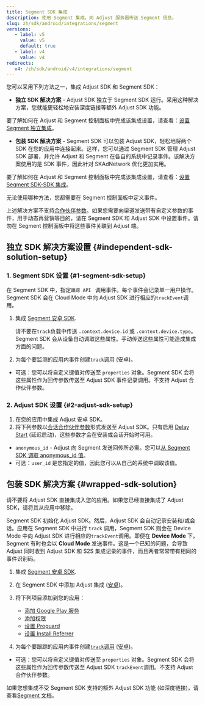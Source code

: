 ```yaml
---
title: Segment SDK 集成
description: 使用 Segment 集成，向 Adjust 服务器传送 Segment 信息。
slug: zh/sdk/android/integrations/segment
versions:
   - label: v5
     value: v5
     default: true
   - label: v4
     value: v4
redirects:
   v4: /zh/sdk/android/v4/integrations/segment
---
```


您可以采用下列方法之一，集成 Adjust SDK 和 Segment SDK：

- **独立 SDK 解决方案** \- Adjust SDK 独立于 Segment SDK 运行。采用这种解决方案，您就能更轻松地安装深度链接等额外 Adjust SDK 功能。

要了解如何在 Adjust 和 Segment 控制面板中完成该集成设置，请查看：[设置 Segment 独立集成](https://help.adjust.com/zh/article/set-up-segment-independent-integration)。

- **包装 SDK 解决方案** \- Segment SDK 可以包装 Adjust SDK，轻松地将两个 SDK 在您的应用中连接起来。这样，您可以通过 Segment SDK 管理 Adjust SDK 部署，并允许 Adjust 和 Segment 在各自的系统中记录事件。该解决方案使用的是 SDK 事件，因此针对 SKAdNetwork 优化更加实用。

要了解如何在 Adjust 和 Segment 控制面板中完成该集成设置，请查看：[设置 Segment SDK\-SDK 集成](https://help.adjust.com/zh/article/set-up-segment-sdk-sdk-integration)。

无论使用哪种方法，您都需要在 Segment 控制面板中定义事件。

<Callout type="warning">

上述解决方案不支持[合作伙伴参数](/zh/sdk/android/features/events#add-partner-parameters)。如果您需要向渠道发送带有自定义参数的事件，用于动态再营销等目的，请在 Segment SDK 和 Adjust SDK 中设置事件。请勿在 Segment 控制面板中将这些事件关联到 Adjust 端。

</Callout>

## 独立 SDK 解决方案设置 {#independent-sdk-solution-setup}

### 1\. Segment SDK 设置 {#1-segment-sdk-setup}

在 Segment SDK 中，指定`跟踪 API ` 调用事件。每个事件会记录单一用户操作。Segment SDK 会在 Cloud Mode 中向 Adjust SDK 进行相应的`trackEvent`调用。

1. 集成 [Segment 安卓 SDK](https://segment.com/docs/connections/sources/catalog/libraries/mobile/android).

   <Callout type="note">

   请不要在`track`负载中传送 `.context.device.id` 或 `.context.device.type`。Segment SDK 会从设备自动调取这些属性。手动传送这些属性可能造成集成方面的问题。

   </Callout>

2. 为每个要监测的应用内事件创建`track`调用 \(安卓\)。

- 可选：您可以将自定义键值对传送至 `properties` 对象。Segment SDK 会将这些属性作为回传参数传送至 Adjust SDK 事件记录调用。不支持 Adjust 合作伙伴参数。

### 2\. Adjust SDK 设置 {#2-adjust-sdk-setup}

1. 在您的应用中集成 Adjust 安卓 SDK。
2. 将下列参数以[会话合作伙伴参数](/zh/sdk/android/features/session-parameters#session-partner-parameters)形式发送至 Adjust SDK。只有启用 [Delay Start](/zh/sdk/android/features/session-parameters#delay-start) \(延迟启动\)，这些参数才会在安装或会话开始时可用。

- `anonymous_id` \- Adjust 向 Segment 发送回传所必需。您可以[从 Segment SDK 调取 anonymous_id 值](https://segment.com/docs/connections/sources/catalog/libraries/mobile/android/#anonymousid)。
- 可选：`user_id` 是您指定的值，因此您可以从自己的系统中调取该值。

## 包装 SDK 解决方案 {#wrapped-sdk-solution}

<Callout type="important">

请不要将 Adjust SDK 直接集成入您的应用。如果您已经直接集成了 Adjust SDK，请将其从应用中移除。

</Callout>

Segment SDK 初始化 Adjust SDK。然后，Adjust SDK 会自动记录安装和/或会话。应用在 Segment SDK 中进行 `track` 调用，Segment SDK 则会在 Device Mode 中向 Adjust SDK 进行相应的`trackEvent`调用。即便在 **Device Mode** 下，Segment 有时也会以 **Cloud Mode** 发送事件。这是一个已知的问题，会导致 Adjust 同时收到 Adjust SDK 和 S2S 集成记录的事件，而且两者常常带有相同的事件识别码。

1. 集成 [Segment 安卓 SDK](https://segment.com/docs/connections/sources/catalog/libraries/mobile/android/).
2. 在 Segment SDK 中添加 Adjust 集成 \([安卓](https://segment.com/docs/connections/destinations/catalog/adjust/#android)\)。
3. 将下列项目添加到您的应用：

   - [添加 Google Play 服务](/zh/sdk/android#2-add-google-play-services)
   - [添加权限](/zh/sdk/android#3-add-permissions)
   - [设置 Proguard](/zh/sdk/android#4-set-up-proguard)
   - [设置 Install Referrer](/zh/sdk/android#5-set-up-install-referrer)

4. 为每个要跟踪的应用内事件创建[`track`调用](https://segment.com/docs/connections/spec/track/) \([安卓](https://segment.com/docs/connections/sources/catalog/libraries/mobile/android/#track)\)。

- 可选：您可以将自定义键值对传送至 `properties` 对象。Segment SDK 会将这些属性作为回传参数传送至 Adjust SDK `trackEvent`调用。不支持 Adjust 合作伙伴参数。

<Callout type="note">

如果您想集成不受 Segment SDK 支持的额外 Adjust SDK 功能 \(如深度链接\)，请查看[Segment 文档](https://segment.com/docs/connections/sources/catalog/libraries/mobile/Android/Android-faqs/#how-do-i-know-when-a-destination-is-initialized)。

</Callout>
